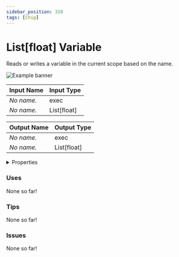 ```yaml
---
sidebar_position: 328
tags: [Chip]
---
```


# List[float] Variable

Reads or writes a variable in the current scope based on the name.



![Example banner](./assets/9bcd36e6-c293-432a-8d90-f6391fe06c62.svg)

| Input Name | Input Type |
|-----------|-----------|
| *No name.* | exec |
| *No name.* | List[float] |

| Output Name | Output Type |
|-----------|-----------|
| *No name.* | exec |
| *No name.* | List[float] |


<details>
  <summary>Properties</summary>
  <div>
    <div>
    <table>
      <thead>
        <tr>
          <th>Is beta required?</th>
          <th>❌</th>
        </tr>
        <tr>
          <th>Is this chip a trolling risk?</th>
          <th>❌</th>
        </tr>
        <tr>
          <th>Chip UUID</th>
          <th>9bcd36e6-c293-432a-8d90-f6391fe06c62</th>
        </tr>
      </thead>
    </table>
    </div>
  </div>
</details>

### Uses

None so far!

### Tips

None so far!

### Issues

None so far!